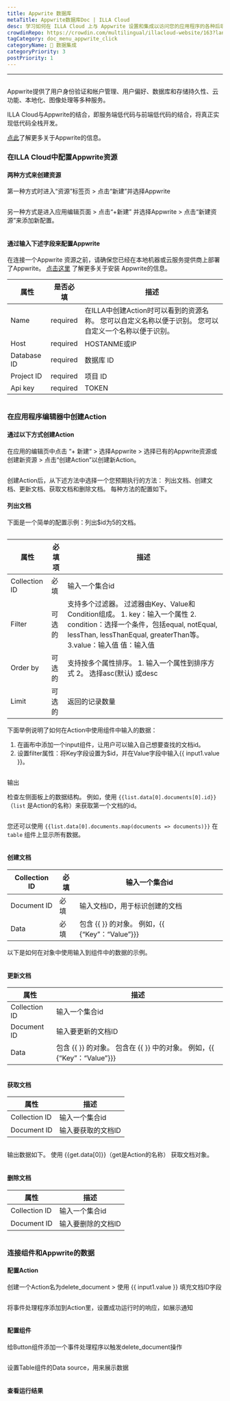 ```yaml
---
title: Appwrite 数据库
metaTitle: Appwrite数据库Doc | ILLA Cloud
desc: 学习如何在 ILLA Cloud 上与 Appwrite 设置和集成以访问您的应用程序的各种后端服务。
crowdinRepo: https://crowdin.com/multilingual/illacloud-website/163?languages=zhcn&filter=basic&value=0
tagCategory: doc_menu_appwrite_click
categoryName: 🔨 数据集成
categoryPriority: 3
postPriority: 1
---
```


* * *

## <h2 hidden>Appwrite 数据库</h2>

Appwrite提供了用户身份验证和帐户管理、用户偏好、数据库和存储持久性、云功能、本地化、图像处理等多种服务。 

ILLA Cloud与Appwrite的结合，即服务端低代码与前端低代码的结合，将真正实现低代码全栈开发。

[点此](https://appwrite.io/)了解更多关于Appwrite的信息。

### 在ILLA Cloud中配置Appwrite资源

#### 两种方式来创建资源

第一种方式时进入“资源”标签页 > 点击“新建”并选择Appwrite 

<img src='https://cdn.illacloud.com/official-website/img/docs/assemble/appwrite1.png' alt="" />

另一种方式是进入应用编辑页面 > 点击“+新建” 并选择Appwrite > 点击“新建资源”来添加新配置。 

<img src='https://cdn.illacloud.com/official-website/img/docs/assemble/appwrite2.png' alt="" />

#### 通过输入下述字段来配置Appwrite

在连接一个Appwrite 资源之前，请确保您已经在本地机器或云服务提供商上部署了Appwrite。 [点击这里](https://appwrite.io/docs/installation) 了解更多关于安装 Appwrite的信息。 

| 属性          | 是否必填     | 描述                                                         |
| ----------- | -------- | ---------------------------------------------------------- |
| Name        | required | 在ILLA中创建Action时可以看到的资源名称。 您可以自定义名称以便于识别。 您可以自定义一个名称以便于识别。  |
| Host        | required | HOSTANME或IP                                                |
| Database ID | required | 数据库 ID                                                     |
| Project ID  | required | 项目 ID                                                      |
| Api key     | required | TOKEN                                                      |

<img src='https://cdn.illacloud.com/official-website/img/docs/assemble/appwrite3.png' alt="" />

### 在应用程序编辑器中创建Action

#### 通过以下方式创建Action

在应用的编辑页中点击 “+ 新建“ > 选择Appwrite > 选择已有的Appwrite资源或创建新资源 > 点击“创建Action”以创建新Action。 

<img src='https://cdn.illacloud.com/official-website/img/docs/assemble/appwrite4.png' alt="" />

创建Action后，从下述方法中选择一个您预期执行的方法： 列出文档、创建文档、更新文档、获取文档和删除文档。 每种方法的配置如下。 

#### 列出文档

下面是一个简单的配置示例：列出$id为5的文档。 

<img src='https://cdn.illacloud.com/official-website/img/docs/assemble/appwrite5.png' alt="" />

| 属性            | 必填项 | 描述                                                                                                                                               |
| ------------- | --- | ------------------------------------------------------------------------------------------------------------------------------------------------ |
| Collection ID | 必填  | 输入一个集合id                                                                                                                                         |
| Filter        | 可选的 | 支持多个过滤器。 过滤器由Key、Value和Condition组成。 1. key：输入一个属性 2. condition：选择一个条件，包括equal, notEqual, lessThan, lessThanEqual, greaterThan等。3.value：输入值 值：输入值 |
| Order by      | 可选的 | 支持按多个属性排序。 1. 输入一个属性到排序方式 2。 选择asc(默认) 或desc                                                                                                     |
| Limit         | 可选的 | 返回的记录数量                                                                                                                                          |

下面举例说明了如何在Action中使用组件中输入的数据：

1.  在画布中添加一个input组件，让用户可以输入自己想要查找的文档id。  
2.  设置filter属性：将Key字段设置为$id，并在Value字段中输入{{ input1.value }}。 

<img src='https://cdn.illacloud.com/official-website/img/docs/assemble/appwrite6.png' alt="" />

输出

检查左侧面板上的数据结构。 例如，使用 `{{list.data[0].documents[0].id}}`（`list` 是Action的名称）来获取第一个文档的id。 

<img src='https://cdn.illacloud.com/official-website/img/docs/assemble/appwrite7.png' alt="" />

您还可以使用 `{{list.data[0].documents.map(documents => documents)}}` 在 `table` 组件上显示所有数据。 

<img src='https://cdn.illacloud.com/official-website/img/docs/assemble/appwrite8.png' alt="" />

#### 创建文档

| Collection ID | 必填 | 输入一个集合id                              |
| ------------- | -- | ------------------------------------- |
| Document ID   | 必填 | 输入文档ID，用于标识创建的文档                      |
| Data          | 必填 | 包含 {{ }} 的对象。 例如，{{ {“Key”：“Value”}}} |

以下是如何在对象中使用输入到组件中的数据的示例。 

<img src='https://cdn.illacloud.com/official-website/img/docs/assemble/appwrite9.png' alt="" />

#### 更新文档

| 属性            | 描述                                                    |
| ------------- | ----------------------------------------------------- |
| Collection ID | 输入一个集合id                                              |
| Document ID   | 输入要更新的文档ID                                            |
| Data          | 包含 {{ }} 的对象。 包含在 {{ }} 中的对象。 例如，{{ {“Key”：“Value”}}} |

<img src='https://cdn.illacloud.com/official-website/img/docs/assemble/appwrite10.png' alt="" />

#### 获取文档

| 属性            | 描述         |
| ------------- | ---------- |
| Collection ID | 输入一个集合id   |
| Document ID   | 输入要获取的文档ID |

<img src='https://cdn.illacloud.com/official-website/img/docs/assemble/appwrite11.png' alt="" />

输出数据如下。 使用 {{get.data[0]}}（get是Action的名称） 获取文档对象。

<img src='https://cdn.illacloud.com/official-website/img/docs/assemble/appwrite12.png' alt="" />

#### 删除文档

| 属性            | 描述         |
| ------------- | ---------- |
| Collection ID | 输入一个集合id   |
| Document ID   | 输入要删除的文档ID |

<img src='https://cdn.illacloud.com/official-website/img/docs/assemble/appwrite13.png' alt="" />

### 连接组件和Appwrite的数据

#### 配置Action

创建一个Action名为delete_document > 使用 {{ input1.value }} 填充文档ID字段 

<img src='https://cdn.illacloud.com/official-website/img/docs/assemble/appwrite14.png' alt="" />

将事件处理程序添加到Action里，设置成功运行时的响应，如展示通知 

<img src='https://cdn.illacloud.com/official-website/img/docs/assemble/appwrite15.png' alt="" />

#### 配置组件

给Button组件添加一个事件处理程序以触发delete_document操作 

<img src='https://cdn.illacloud.com/official-website/img/docs/assemble/appwrite16.png' alt="" />

设置Table组件的Data source，用来展示数据 

<img src='https://cdn.illacloud.com/official-website/img/docs/assemble/appwrite17.png' alt="" />

#### 查看运行结果

<img src='https://cdn.illacloud.com/official-website/img/docs/assemble/appwrite18.gif' alt="" />
